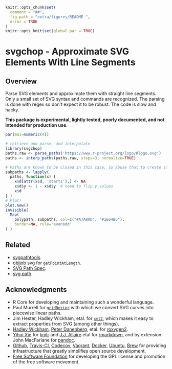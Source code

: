 <!-- README.md is generated from README.Rmd. Please edit that file

library(rmarkdown)
render('README.Rmd', output_format=md_document())

-->
```r
knitr::opts_chunk$set(
  comment = "##",
  fig.path = "extra/figures/README-",
  error = TRUE
)
knitr::opts_knit$set(global.par = TRUE)
```
# svgchop - Approximate SVG Elements With Line Segments

## Overview

Parse SVG elements and approximate them with straight line segments.  Only a
small set of SVG syntax and commands are recognized.  The parsing is done with
regex so don't expect it to be robust.  The code is slow and hacky.

**This package is experimental, lightly tested, poorly documented, and not
intended for production use**.

```r
par(mai=numeric(4))
```
```r
# retrieve and parse, and interpolate
library(svgchop)
paths.raw <- parse_paths('https://www.r-project.org/logo/Rlogo.svg')
paths <- interp_paths(paths.raw, steps=3, normalize=TRUE)

# Paths are known to be closed in this case, so abuse that to create sub-paths
subpaths <- lapply(
  paths, function(x) {
    x$d[attr(x$d, 'starts'),] <- NA
    x$d$y <- 1 - x$d$y  # need to flip y values
    x$d
} )
# Plot!
plot.new()
invisible(
  Map(
    polypath, subpaths, col=c("#A7A8AD", "#1E64B6"),
    border=NA, rule='evenodd'
) )
```

## Related

* [svgpathtools](https://github.com/mathandy/svgpathtools).
* [objjob svg](http://objjob.phrogz.net/svg/hierarchy) for
  [`getPointAtLength`](http://phrogz.net/svg/convert_path_to_polygon.xhtml).
* [SVG Path Spec](https://www.w3.org/TR/SVG/paths.html).
* [svg.path](https://github.com/regebro/svg.path).

## Acknowledgments

* R Core for developing and maintaining such a wonderful language.
* Paul Murrell for [`gridBezier`](https://cran.r-project.org/package=gridBezier)
  with which we convert SVG curves into piecewise linear paths.
* Jim Hester, Hadley Wickham, etal. for
  [`xml2`](https://cran.r-project.org/package=xml2), which makes
  it easy to extract properties from SVG (among other things).
* [Hadley Wickham](https://github.com/hadley/), [Peter
  Danenberg](https://github.com/klutometis), etal. for
  [roxygen2](https://cran.r-project.org/package=roxygen2).
* [Yihui Xie](https://github.com/yihui) for
  [knitr](https://cran.r-project.org/package=knitr) and  [J.J.
  Allaire](https://github.com/jjallaire) etal for
  [rmarkdown](https://cran.r-project.org/package=rmarkdown), and by extension
  John MacFarlane for [pandoc](http://pandoc.org/).
* [Github](https://github.com/), [Travis-CI](https://travis-ci.org/),
  [Codecov](https://codecov.io/), [Vagrant](https://www.vagrantup.com/),
  [Docker](https://www.docker.com/), [Ubuntu](https://www.ubuntu.com/),
  [Brew](https://brew.sh/) for providing infrastructure that greatly simplifies
  open source development.
* [Free Software Foundation](http://fsf.org/) for developing the GPL license and
  promotion of the free software movement.

